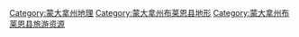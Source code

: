 [[Category:蒙大拿州地理|Category:蒙大拿州地理]]
[[Category:蒙大拿州布莱恩县地形|Category:蒙大拿州布莱恩县地形]]
[[Category:蒙大拿州布莱恩县旅游资源|Category:蒙大拿州布莱恩县旅游资源]]